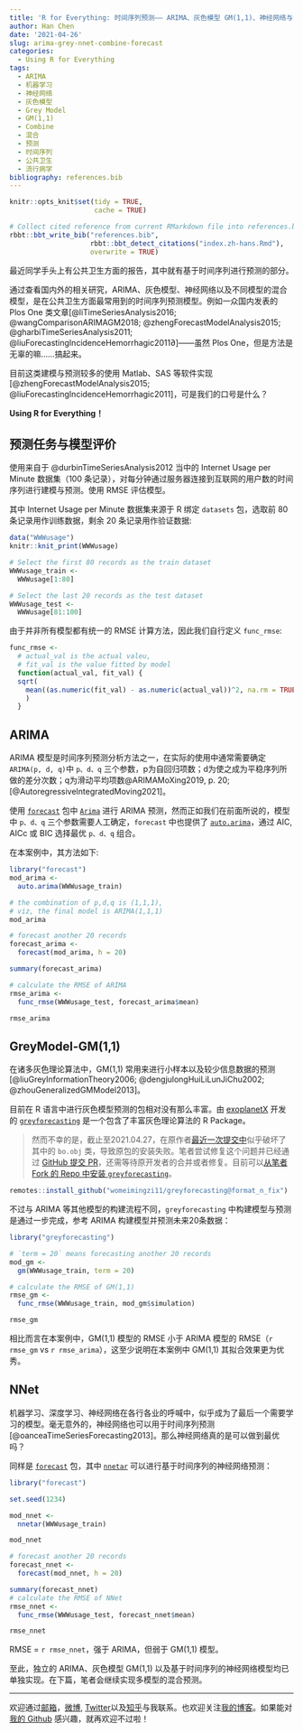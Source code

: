 ```yaml
---
title: 'R for Everything: 时间序列预测—— ARIMA、灰色模型 GM(1,1)、神经网络与混合预测（上）'
author: Han Chen
date: '2021-04-26'
slug: arima-grey-nnet-combine-forecast
categories:
  - Using R for Everything
tags:
  - ARIMA
  - 机器学习
  - 神经网络
  - 灰色模型
  - Grey Model
  - GM(1,1)
  - Combine
  - 混合
  - 预测
  - 时间序列
  - 公共卫生
  - 流行病学
bibliography: references.bib
---
```

```r
knitr::opts_knit$set(tidy = TRUE,
                     cache = TRUE)
```
```r
# Collect cited reference from current RMarkdown file into references.bib file
rbbt::bbt_write_bib("references.bib",
                    rbbt::bbt_detect_citations("index.zh-hans.Rmd"), 
                    overwrite = TRUE)
```

最近同学手头上有公共卫生方面的报告，其中就有基于时间序列进行预测的部分。

通过查看国内外的相关研究，ARIMA、灰色模型、神经网络以及不同模型的混合模型，是在公共卫生方面最常用到的时间序列预测模型。例如一众国内发表的 Plos One 类文章[@liTimeSeriesAnalysis2016; @wangComparisonARIMAGM2018; @zhengForecastModelAnalysis2015; @gharbiTimeSeriesAnalysis2011; @liuForecastingIncidenceHemorrhagic2011∂]------虽然 Plos One，但是方法是无辜的嘛......搞起来。

目前这类建模与预测较多的使用 Matlab、SAS 等软件实现 [@zhengForecastModelAnalysis2015; @liuForecastingIncidenceHemorrhagic2011]，可是我们的口号是什么？

**Using R for Everything！**

## 预测任务与模型评价

使用来自于 @durbinTimeSeriesAnalysis2012 当中的 Internet Usage per Minute 数据集（100 条记录），对每分钟通过服务器连接到互联网的用户数的时间序列进行建模与预测。使用 RMSE 评估模型。

其中 Internet Usage per Minute 数据集来源于 R 绑定 `datasets` 包，选取前 80 条记录用作训练数据，剩余 20 条记录用作验证数据:

```r
data("WWWusage")
knitr::knit_print(WWWusage)

# Select the first 80 records as the train dataset
WWWusage_train <-
  WWWusage[1:80]

# Select the last 20 records as the test dataset
WWWusage_test <-
  WWWusage[81:100]
```

由于并非所有模型都有统一的 RMSE 计算方法，因此我们自行定义 `func_rmse`:

```r
func_rmse <-
  # actual_val is the actual valeu,
  # fit_val is the value fitted by model
  function(actual_val, fit_val) {
  sqrt(
    mean((as.numeric(fit_val) - as.numeric(actual_val))^2, na.rm = TRUE)
    )
  }
```

## ARIMA

ARIMA 模型是时间序列预测分析方法之一，在实际的使用中通常需要确定 `ARIMA(p, d, q)`中 `p、d、q` 三个参数，p为自回归项数；d为使之成为平稳序列所做的差分次数；q为滑动平均项数@ARIMAMoXing2019, p. 20; [@AutoregressiveIntegratedMoving2021]。

使用 [`forecast`](https://pkg.robjhyndman.com/forecast/) 包中 [`Arima`](https://pkg.robjhyndman.com/forecast/reference/Arima.html) 进行 ARIMA 预测，然而正如我们在前面所说的，模型中 `p、d、q` 三个参数需要人工确定，`forecast` 中也提供了 [`auto.arima`](https://pkg.robjhyndman.com/forecast/reference/auto.arima.html)，通过 AIC, AICc 或 BIC 选择最优 `p、d、q` 组合。

在本案例中，其方法如下:

```r
library("forecast")
mod_arima <-
  auto.arima(WWWusage_train)

# the combination of p,d,q is (1,1,1),
# viz, the final model is ARIMA(1,1,1)
mod_arima

# forecast another 20 records
forecast_arima <-
  forecast(mod_arima, h = 20)

summary(forecast_arima)

# calculate the RMSE of ARIMA
rmse_arima <-
  func_rmse(WWWusage_test, forecast_arima$mean)

rmse_arima
```

## GreyModel-GM(1,1)

在诸多灰色理论算法中，GM(1,1) 常用来进行小样本以及较少信息数据的预测 [@liuGreyInformationTheory2006; @dengjulongHuiLiLunJiChu2002; @zhouGeneralizedGMModel2013]。

目前在 R 语言中进行灰色模型预测的包相对没有那么丰富。由 [exoplanetX](https://github.com/exoplanetX) 开发的 [`greyforecasting`](https://github.com/exoplanetX/greyforecasting) 是一个包含了丰富灰色理论算法的 R Package。

> 然而不幸的是，截止至2021.04.27，在原作者[最近一次提交中](https://github.com/exoplanetX/greyforecasting/commit/23b51a18e765cde04b5784b6a62ee55fc60bca8b)似乎破坏了其中的 `bo.obj` 类，导致原包的安装失败。笔者尝试修复这个问题并已经通过 [GitHub 提交 PR](https://github.com/exoplanetX/greyforecasting/pull/2)，还需等待原开发者的合并或者修复。目前可以[从笔者 Fork 的 Repo 中安装 `greyforecasting`](https://github.com/womeimingzi11/greyforecasting/tree/format_n_fix)。

```r
remotes::install_github("womeimingzi11/greyforecasting@format_n_fix")
```

不过与 ARIMA 等其他模型的构建流程不同，`greyforecasting` 中构建模型与预测是通过一步完成，参考 ARIMA 构建模型并预测未来20条数据：

```r
library("greyforecasting")

# `term = 20` means forecasting another 20 records
mod_gm <-
  gm(WWWusage_train, term = 20)

# calculate the RMSE of GM(1,1)
rmse_gm <-
  func_rmse(WWWusage_train, mod_gm$simulation)

rmse_gm
```

相比而言在本案例中，GM(1,1) 模型的 RMSE 小于 ARIMA 模型的 RMSE（`r rmse_gm` vs `r rmse_arima`），这至少说明在本案例中 GM(1,1) 其拟合效果更为优秀。

## NNet

机器学习、深度学习、神经网络在各行各业的呼喊中，似乎成为了最后一个需要学习的模型。毫无意外的，神经网络也可以用于时间序列预测[@oanceaTimeSeriesForecasting2013]。那么神经网络真的是可以做到最优吗？

同样是 [`forecast`](https://pkg.robjhyndman.com/forecast/) 包，其中 [`nnetar`](https://pkg.robjhyndman.com/forecast/reference/nnetar.html) 可以进行基于时间序列的神经网络预测：

```r
library("forecast")

set.seed(1234)

mod_nnet <-
  nnetar(WWWusage_train)

mod_nnet

# forecast another 20 records
forecast_nnet <-
  forecast(mod_nnet, h = 20)

summary(forecast_nnet)
# calculate the RMSE of NNet
rmse_nnet <-
  func_rmse(WWWusage_test, forecast_nnet$mean)

rmse_nnet
```

RMSE = `r rmse_nnet`，强于 ARIMA，但弱于 GM(1,1) 模型。

至此，独立的 ARIMA、灰色模型 GM(1,1) 以及基于时间序列的神经网络模型均已单独实现。在下篇，笔者会继续实现多模型的混合预测。

---
欢迎通过[邮箱](mailto://chenhan28@gmail.com)，[微博](https://weibo.com/womeimingzi11), [Twitter](https://twitter.com/chenhan1992)以及[知乎](https://www.zhihu.com/people/womeimingzi)与我联系。也欢迎关注[我的博客](https://https://blog.washman.top/)。如果能对[我的 Github](https://github.com/womeimingzi11) 感兴趣，就再欢迎不过啦！